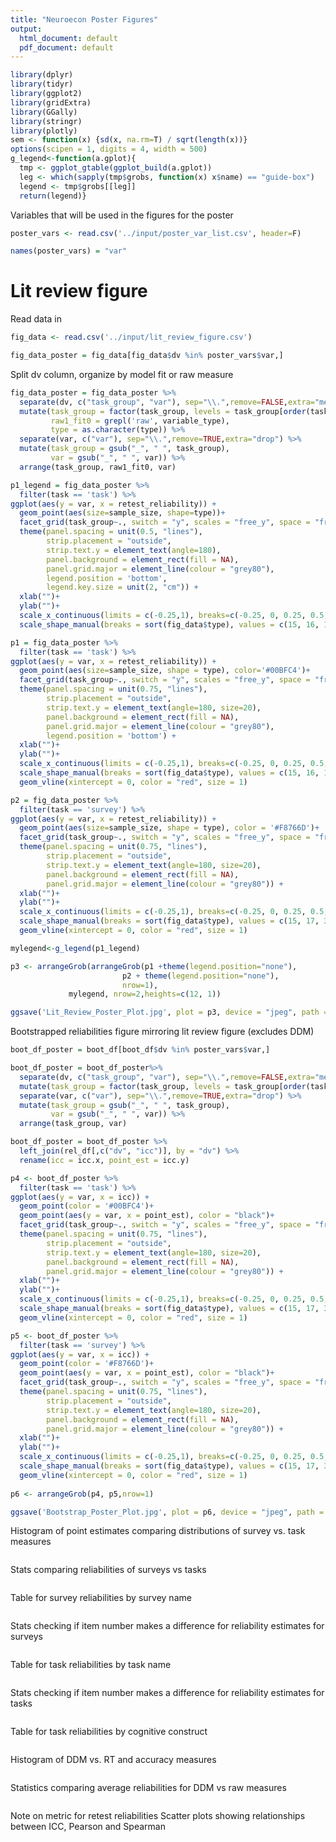 ```yaml
---
title: "Neuroecon Poster Figures"
output:
  html_document: default
  pdf_document: default
---
```


```r
library(dplyr)
library(tidyr)
library(ggplot2)
library(gridExtra)
library(GGally)
library(stringr)
library(plotly)
sem <- function(x) {sd(x, na.rm=T) / sqrt(length(x))}
options(scipen = 1, digits = 4, width = 500)
g_legend<-function(a.gplot){
  tmp <- ggplot_gtable(ggplot_build(a.gplot))
  leg <- which(sapply(tmp$grobs, function(x) x$name) == "guide-box")
  legend <- tmp$grobs[[leg]]
  return(legend)}
```

Variables that will be used in the figures for the poster

```r
poster_vars <- read.csv('../input/poster_var_list.csv', header=F)

names(poster_vars) = "var"
```

# Lit review figure

Read data in

```r
fig_data <- read.csv('../input/lit_review_figure.csv')

fig_data_poster = fig_data[fig_data$dv %in% poster_vars$var,]
```

Split dv column, organize by model fit or raw measure

```r
fig_data_poster = fig_data_poster %>%
  separate(dv, c("task_group", "var"), sep="\\.",remove=FALSE,extra="merge") %>%
  mutate(task_group = factor(task_group, levels = task_group[order(task)]),
         raw1_fit0 = grepl('raw', variable_type),
         type = as.character(type)) %>%
  separate(var, c("var"), sep="\\.",remove=TRUE,extra="drop") %>%
  mutate(task_group = gsub("_", " ", task_group),
         var = gsub("_", " ", var)) %>%
  arrange(task_group, raw1_fit0, var)
```

```r
p1_legend = fig_data_poster %>%
  filter(task == 'task') %>%
ggplot(aes(y = var, x = retest_reliability)) + 
  geom_point(aes(size=sample_size, shape=type))+
  facet_grid(task_group~., switch = "y", scales = "free_y", space = "free_y") +
  theme(panel.spacing = unit(0.5, "lines"), 
        strip.placement = "outside",
        strip.text.y = element_text(angle=180),
        panel.background = element_rect(fill = NA),
        panel.grid.major = element_line(colour = "grey80"),
        legend.position = 'bottom', 
        legend.key.size = unit(2, "cm")) + 
  xlab("")+
  ylab("")+
  scale_x_continuous(limits = c(-0.25,1), breaks=c(-0.25, 0, 0.25, 0.5, 0.75, 1))+
  scale_shape_manual(breaks = sort(fig_data$type), values = c(15, 16, 17, 3))

p1 = fig_data_poster %>%
  filter(task == 'task') %>%
ggplot(aes(y = var, x = retest_reliability)) + 
  geom_point(aes(size=sample_size, shape = type), color='#00BFC4')+
  facet_grid(task_group~., switch = "y", scales = "free_y", space = "free_y") +
  theme(panel.spacing = unit(0.75, "lines"), 
        strip.placement = "outside",
        strip.text.y = element_text(angle=180, size=20),
        panel.background = element_rect(fill = NA),
        panel.grid.major = element_line(colour = "grey80"),
        legend.position = 'bottom') + 
  xlab("")+
  ylab("")+
  scale_x_continuous(limits = c(-0.25,1), breaks=c(-0.25, 0, 0.25, 0.5, 0.75, 1))+
  scale_shape_manual(breaks = sort(fig_data$type), values = c(15, 16, 17, 3))+
  geom_vline(xintercept = 0, color = "red", size = 1)

p2 = fig_data_poster %>%
  filter(task == 'survey') %>%
ggplot(aes(y = var, x = retest_reliability)) + 
  geom_point(aes(size=sample_size, shape = type), color = '#F8766D')+
  facet_grid(task_group~., switch = "y", scales = "free_y", space = "free_y") +
  theme(panel.spacing = unit(0.75, "lines"), 
        strip.placement = "outside",
        strip.text.y = element_text(angle=180, size=20),
        panel.background = element_rect(fill = NA),
        panel.grid.major = element_line(colour = "grey80")) + 
  xlab("")+
  ylab("")+
  scale_x_continuous(limits = c(-0.25,1), breaks=c(-0.25, 0, 0.25, 0.5, 0.75, 1))+
  scale_shape_manual(breaks = sort(fig_data$type), values = c(15, 17, 3))+
  geom_vline(xintercept = 0, color = "red", size = 1)

mylegend<-g_legend(p1_legend)

p3 <- arrangeGrob(arrangeGrob(p1 +theme(legend.position="none"),
                         p2 + theme(legend.position="none"),
                         nrow=1),
             mylegend, nrow=2,heights=c(12, 1))

ggsave('Lit_Review_Poster_Plot.jpg', plot = p3, device = "jpeg", path = "../output/figures/", width = 48, height = 23, units = "in")

```

Bootstrapped reliabilities figure mirroring lit review figure
(excludes DDM)

```r
boot_df_poster = boot_df[boot_df$dv %in% poster_vars$var,]

boot_df_poster = boot_df_poster%>%
  separate(dv, c("task_group", "var"), sep="\\.",remove=FALSE,extra="merge") %>%
  mutate(task_group = factor(task_group, levels = task_group[order(task)])) %>%
  separate(var, c("var"), sep="\\.",remove=TRUE,extra="drop") %>%
  mutate(task_group = gsub("_", " ", task_group),
         var = gsub("_", " ", var)) %>%
  arrange(task_group, var)

boot_df_poster = boot_df_poster %>%
  left_join(rel_df[,c("dv", "icc")], by = "dv") %>%
  rename(icc = icc.x, point_est = icc.y)
```


```r
p4 <- boot_df_poster %>%
  filter(task == 'task') %>%
ggplot(aes(y = var, x = icc)) + 
  geom_point(color = '#00BFC4')+
  geom_point(aes(y = var, x = point_est), color = "black")+
  facet_grid(task_group~., switch = "y", scales = "free_y", space = "free_y") +
  theme(panel.spacing = unit(0.75, "lines"), 
        strip.placement = "outside",
        strip.text.y = element_text(angle=180, size=20),
        panel.background = element_rect(fill = NA),
        panel.grid.major = element_line(colour = "grey80")) + 
  xlab("")+
  ylab("")+
  scale_x_continuous(limits = c(-0.25,1), breaks=c(-0.25, 0, 0.25, 0.5, 0.75, 1))+
  scale_shape_manual(breaks = sort(fig_data$type), values = c(15, 17, 3))+
  geom_vline(xintercept = 0, color = "red", size = 1)

p5 <- boot_df_poster %>%
  filter(task == 'survey') %>%
ggplot(aes(y = var, x = icc)) + 
  geom_point(color = '#F8766D')+
  geom_point(aes(y = var, x = point_est), color = "black")+
  facet_grid(task_group~., switch = "y", scales = "free_y", space = "free_y") +
  theme(panel.spacing = unit(0.75, "lines"), 
        strip.placement = "outside",
        strip.text.y = element_text(angle=180, size=20),
        panel.background = element_rect(fill = NA),
        panel.grid.major = element_line(colour = "grey80")) + 
  xlab("")+
  ylab("")+
  scale_x_continuous(limits = c(-0.25,1), breaks=c(-0.25, 0, 0.25, 0.5, 0.75, 1))+
  scale_shape_manual(breaks = sort(fig_data$type), values = c(15, 17, 3))+
  geom_vline(xintercept = 0, color = "red", size = 1)
  
p6 <- arrangeGrob(p4, p5,nrow=1)

ggsave('Bootstrap_Poster_Plot.jpg', plot = p6, device = "jpeg", path = "../output/figures/", width = 48, height = 23, units = "in")
```

Histogram of point estimates comparing distributions of survey vs. task measures

```r

```

Stats comparing reliabilities of surveys vs tasks

```r

```

Table for survey reliabilities by survey name

```r

```

Stats checking if item number makes a difference for reliability estimates for surveys

```r

```

Table for task reliabilities by task name

```r

```

Stats checking if item number makes a difference for reliability estimates for tasks

```r

```

Table for task reliabilities by cognitive construct

```r

```

Histogram of DDM vs. RT and accuracy measures

```r

```

Statistics comparing average reliabilities for DDM vs raw measures

```r

```

Note on metric for retest reliabilities
Scatter plots showing relationships between ICC, Pearson and Spearman

```r

```